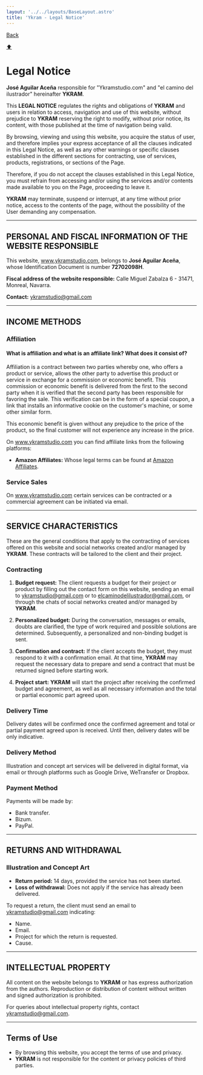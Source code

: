```yaml
---
layout: '../../layouts/BaseLayout.astro'
title: 'Ykram - Legal Notice'
---
```

<div class="enlace-contenedor">
  <a href="/en" class="aviso-enlace">Back</a>
</div>

<a href="#top" class="scroll-to-top">⬆</a>

<div class="aviso-legal box">

# Legal Notice

**José Aguilar Aceña** responsible for "Ykramstudio.com" and "el camino del ilustrador" hereinafter **YKRAM**.

This **LEGAL NOTICE** regulates the rights and obligations of **YKRAM** and users in relation to access, navigation and use of this website, without prejudice to **YKRAM** reserving the right to modify, without prior notice, its content, with those published at the time of navigation being valid.

By browsing, viewing and using this website, you acquire the status of user, and therefore implies your express acceptance of all the clauses indicated in this Legal Notice, as well as any other warnings or specific clauses established in the different sections for contracting, use of services, products, registrations, or sections of the Page.

Therefore, if you do not accept the clauses established in this Legal Notice, you must refrain from accessing and/or using the services and/or contents made available to you on the Page, proceeding to leave it.

**YKRAM** may terminate, suspend or interrupt, at any time without prior notice, access to the contents of the page, without the possibility of the User demanding any compensation.

---

## PERSONAL AND FISCAL INFORMATION OF THE WEBSITE RESPONSIBLE

This website, www.ykramstudio.com, belongs to **José Aguilar Aceña**, whose Identification Document is number **72702098H**.

**Fiscal address of the website responsible:** Calle Miguel Zabalza 6 - 31471, Monreal, Navarra.

**Contact:** ykramstudio@gmail.com

---

## INCOME METHODS

### Affiliation

#### What is affiliation and what is an affiliate link? What does it consist of?

Affiliation is a contract between two parties whereby one, who offers a product or service, allows the other party to advertise this product or service in exchange for a commission or economic benefit. This commission or economic benefit is delivered from the first to the second party when it is verified that the second party has been responsible for favoring the sale. This verification can be in the form of a special coupon, a link that installs an informative cookie on the customer's machine, or some other similar form.

This economic benefit is given without any prejudice to the price of the product, so the final customer will not experience any increase in the price.

On www.ykramstudio.com you can find affiliate links from the following platforms:

- **Amazon Affiliates:** Whose legal terms can be found at [Amazon Affiliates](https://afiliados.amazon.es/help/operating/policies).

### Service Sales

On www.ykramstudio.com certain services can be contracted or a commercial agreement can be initiated via email.

---

## SERVICE CHARACTERISTICS

These are the general conditions that apply to the contracting of services offered on this website and social networks created and/or managed by **YKRAM**. These contracts will be tailored to the client and their project.

### Contracting

1. **Budget request:** The client requests a budget for their project or product by filling out the contact form on this website, sending an email to ykramstudio@gmail.com or to elcaminodelilustrador@gmail.com, or through the chats of social networks created and/or managed by **YKRAM**.

2. **Personalized budget:** During the conversation, messages or emails, doubts are clarified, the type of work required and possible solutions are determined. Subsequently, a personalized and non-binding budget is sent.

3. **Confirmation and contract:** If the client accepts the budget, they must respond to it with a confirmation email. At that time, **YKRAM** may request the necessary data to prepare and send a contract that must be returned signed before starting work.

4. **Project start:** **YKRAM** will start the project after receiving the confirmed budget and agreement, as well as all necessary information and the total or partial economic part agreed upon.

### Delivery Time

Delivery dates will be confirmed once the confirmed agreement and total or partial payment agreed upon is received. Until then, delivery dates will be only indicative.

### Delivery Method

Illustration and concept art services will be delivered in digital format, via email or through platforms such as Google Drive, WeTransfer or Dropbox.

### Payment Method

Payments will be made by:

- Bank transfer.
- Bizum.
- PayPal.

---

## RETURNS AND WITHDRAWAL

### Illustration and Concept Art

- **Return period:** 14 days, provided the service has not been started.
- **Loss of withdrawal:** Does not apply if the service has already been delivered.

To request a return, the client must send an email to ykramstudio@gmail.com indicating:

- Name.
- Email.
- Project for which the return is requested.
- Cause.

---

## INTELLECTUAL PROPERTY

All content on the website belongs to **YKRAM** or has express authorization from the authors. Reproduction or distribution of content without written and signed authorization is prohibited.

For queries about intellectual property rights, contact ykramstudio@gmail.com.

---

## Terms of Use

- By browsing this website, you accept the terms of use and privacy.
- **YKRAM** is not responsible for the content or privacy policies of third parties.

</div> 